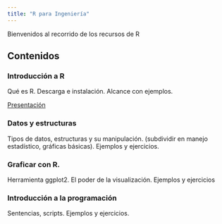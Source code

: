 ```yaml
---
title: "R para Ingeniería"
---
```


Bienvenidos al recorrido de los recursos de R 

## Contenidos {.tabset}

### Introducción a R

Qué es R. Descarga e instalación. Alcance con ejemplos.

[Presentación](www.clasesvirtuales.org)

### Datos y estructuras

Tipos de datos, estructuras y su manipulación. (subdividir en manejo estadístico, gráficas básicas). Ejemplos y ejercicios.

### Graficar con R. 

Herramienta ggplot2. El poder de la visualización. Ejemplos y ejercicios

### Introducción a la programación

Sentencias, scripts. Ejemplos y ejercicios.

